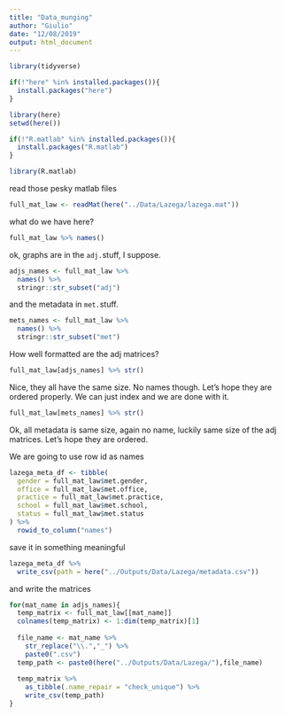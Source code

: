 ```yaml
---
title: "Data_munging"
author: "Giulio"
date: "12/08/2019"
output: html_document
---
```

```r
library(tidyverse)

if(!"here" %in% installed.packages()){
  install.packages("here")
}

library(here)
setwd(here())

if(!"R.matlab" %in% installed.packages()){
  install.packages("R.matlab")
}

library(R.matlab)
```

read those pesky matlab files

```r
full_mat_law <- readMat(here("../Data/Lazega/lazega.mat"))
```

what do we have here?

```r
full_mat_law %>% names()
```

ok, graphs are in the `adj.`stuff, I suppose.

```r
adjs_names <- full_mat_law %>%
  names() %>%
  stringr::str_subset("adj")
```

and the metadata in `met.`stuff.

```r
mets_names <- full_mat_law %>%
  names() %>%
  stringr::str_subset("met")
```

How well formatted are the adj matrices?
```r
full_mat_law[adjs_names] %>% str()
```

Nice, they all have the same size. No names though. Let's hope they are ordered properly. We can just index and we are done with it.

```r
full_mat_law[mets_names] %>% str()
```

Ok, all metadata is same size, again no name, luckily same size of the adj matrices. Let's hope they are ordered.

We are going to use row id as names

```r
lazega_meta_df <- tibble(
  gender = full_mat_law$met.gender,
  office = full_mat_law$met.office,
  practice = full_mat_law$met.practice,
  school = full_mat_law$met.school,
  status = full_mat_law$met.status
) %>%
  rowid_to_column("names")
```

save it in something meaningful

```r
lazega_meta_df %>%
  write_csv(path = here("../Outputs/Data/Lazega/metadata.csv"))
```

and write the matrices

```r
for(mat_name in adjs_names){
  temp_matrix <- full_mat_law[[mat_name]]
  colnames(temp_matrix) <- 1:dim(temp_matrix)[1]
  
  file_name <- mat_name %>%
    str_replace("\\.","_") %>%
    paste0(".csv")
  temp_path <- paste0(here("../Outputs/Data/Lazega/"),file_name)
  
  temp_matrix %>%
    as_tibble(.name_repair = "check_unique") %>%
    write_csv(temp_path)
}
```


